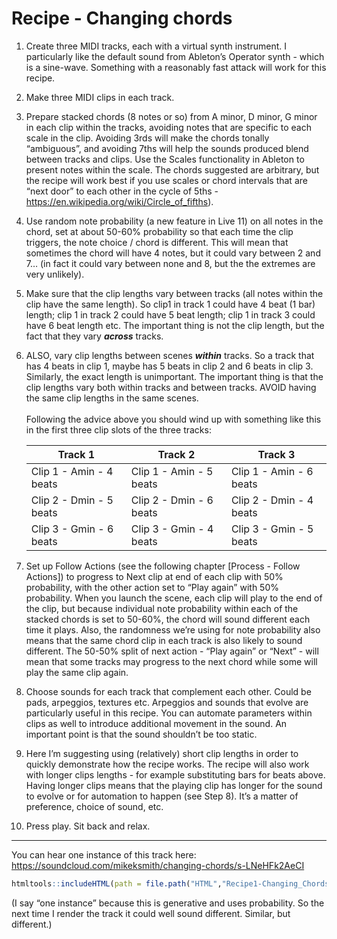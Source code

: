 # Recipe - Changing chords

1.  Create three MIDI tracks, each with a virtual synth instrument. I particularly like the default sound from Ableton's Operator synth - which is a sine-wave. Something with a reasonably fast attack will work for this recipe.

2.  Make three MIDI clips in each track.

3.  Prepare stacked chords (8 notes or so) from A minor, D minor, G minor in each clip within the tracks, avoiding notes that are specific to each scale in the clip. Avoiding 3rds will make the chords tonally "ambiguous", and avoiding 7ths will help the sounds produced blend between tracks and clips. Use the Scales functionality in Ableton to present notes within the scale. The chords suggested are arbitrary, but the recipe will work best if you use scales or chord intervals that are "next door" to each other in the cycle of 5ths - <https://en.wikipedia.org/wiki/Circle_of_fifths>).

4.  Use random note probability (a new feature in Live 11) on all notes in the chord, set at about 50-60% probability so that each time the clip triggers, the note choice / chord is different. This will mean that sometimes the chord will have 4 notes, but it could vary between 2 and 7... (in fact it could vary between none and 8, but the the extremes are very unlikely).

5.  Make sure that the clip lengths vary between tracks (all notes within the clip have the same length). So clip1 in track 1 could have 4 beat (1 bar) length; clip 1 in track 2 could have 5 beat length; clip 1 in track 3 could have 6 beat length etc. The important thing is not the clip length, but the fact that they vary ***across*** tracks.

6.  ALSO, vary clip lengths between scenes ***within*** tracks. So a track that has 4 beats in clip 1, maybe has 5 beats in clip 2 and 6 beats in clip 3. Similarly, the exact length is unimportant. The important thing is that the clip lengths vary both within tracks and between tracks. AVOID having the same clip lengths in the same scenes.\
    \
    Following the advice above you should wind up with something like this in the first three clip slots of the three tracks:

    | Track 1                 | Track 2                 | Track 3                 |
    |------------------------|------------------------|------------------------|
    | Clip 1 - Amin - 4 beats | Clip 1 - Amin - 5 beats | Clip 1 - Amin - 6 beats |
    | Clip 2 - Dmin - 5 beats | Clip 2 - Dmin - 6 beats | Clip 2 - Dmin - 4 beats |
    | Clip 3 - Gmin - 6 beats | Clip 3 - Gmin - 4 beats | Clip 3 - Gmin - 5 beats |

7.  Set up Follow Actions (see the following chapter [Process - Follow Actions]) to progress to Next clip at end of each clip with 50% probability, with the other action set to "Play again" with 50% probability. When you launch the scene, each clip will play to the end of the clip, but because individual note probability within each of the stacked chords is set to 50-60%, the chord will sound different each time it plays. Also, the randomness we're using for note probability also means that the same chord clip in each track is also likely to sound different. The 50-50% split of next action - "Play again" or "Next" - will mean that some tracks may progress to the next chord while some will play the same clip again.

8.  Choose sounds for each track that complement each other. Could be pads, arpeggios, textures etc. Arpeggios and sounds that evolve are particularly useful in this recipe. You can automate parameters within clips as well to introduce additional movement in the sound. An important point is that the sound shouldn't be too static.

9.  Here I'm suggesting using (relatively) short clip lengths in order to quickly demonstrate how the recipe works. The recipe will also work with longer clips lengths - for example substituting bars for beats above. Having longer clips means that the playing clip has longer for the sound to evolve or for automation to happen (see Step 8). It's a matter of preference, choice of sound, etc.

10. Press play. Sit back and relax.

------------------------------------------------------------------------

You can hear one instance of this track here: <https://soundcloud.com/mikeksmith/changing-chords/s-LNeHFk2AeCI>

```r
htmltools::includeHTML(path = file.path("HTML","Recipe1-Changing_Chords_Soundcloud.html"))
```

(I say "one instance" because this is generative and uses probability. So the next time I render the track it could well sound different. Similar, but different.)
